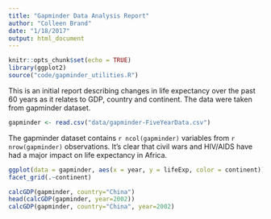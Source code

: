 ```yaml
---
title: "Gapminder Data Analysis Report"
author: "Colleen Brand"
date: "1/18/2017"
output: html_document
---
```


```r
knitr::opts_chunk$set(echo = TRUE)
library(ggplot2)
source("code/gapminder_utilities.R")
```

This is an initial report describing changes in life expectancy over the past 60 years as it relates to GDP, country and continent. The data were taken from gapminder dataset. 

```r
gapminder <- read.csv("data/gapminder-FiveYearData.csv")
```

The gapminder dataset contains `r ncol(gapminder)` variables from `r nrow(gapminder)` observations. It's clear that civil wars and HIV/AIDS have had a major impact on life expectancy in Africa.

```r
ggplot(data = gapminder, aes(x = year, y = lifeExp, color = continent)) + geom_point() +
facet_grid(.~continent)
```

```r
calcGDP(gapminder, country="China")
head(calcGDP(gapminder, year=2002))
calcGDP(gapminder, country="China", year=2002)
```